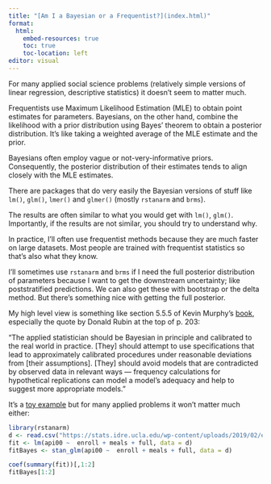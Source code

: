 ```yaml
---
title: "[Am I a Bayesian or a Frequentist?](index.html)"
format:
  html:
    embed-resources: true
    toc: true
    toc-location: left
editor: visual
---
```


For many applied social science problems (relatively simple versions of linear regression, descriptive statistics) it doesn't seem to matter much.

Frequentists use Maximum Likelihood Estimation (MLE) to obtain point estimates for parameters. Bayesians, on the other hand, combine the likelihood with a prior distribution using Bayes' theorem to obtain a posterior distribution. It's like taking a weighted average of the MLE estimate and the prior.

Bayesians often employ vague or not-very-informative priors. Consequently, the posterior distribution of their estimates tends to align closely with the MLE estimates.

There are packages that do very easily the Bayesian versions of stuff like `lm()`, `glm()`, `lmer()` and `glmer()` (mostly `rstanarm` and `brms`).

The results are often similar to what you would get with `lm()`, `glm()`. Importantly, if the results are not similar, you should try to understand why.

In practice, I'll often use frequentist methods because they are much faster on large datasets. Most people are trained with frequentist statistics so that's also what they know.

I'll sometimes use `rstanarm` and `brms` if I need the full posterior distribution of parameters because I want to get the downstream uncertainty; like poststratified predictions. We can also get these with bootstrap or the delta method. But there's something nice with getting the full posterior.

My high level view is something like section 5.5.5 of Kevin Murphy's [book](probml.github.io/pml-book/book1.html), especially the quote by Donald Rubin at the top of p. 203:

"The applied statistician should be Bayesian in principle and calibrated to the real world in practice. \[They\] should attempt to use specifications that lead to approximately calibrated procedures under reasonable deviations from \[their assumptions\]. \[They\] should avoid models that are contradicted by observed data in relevant ways --- frequency calculations for hypothetical replications can model a model's adequacy and help to suggest more appropriate models."

It's a [toy example](https://stats.oarc.ucla.edu/wp-content/uploads/2022/11/R_reg_2022.html#(25)) but for many applied problems it won't matter much either:

```r
library(rstanarm)
d <- read.csv("https://stats.idre.ucla.edu/wp-content/uploads/2019/02/elemapi2v2.csv")
fit <- lm(api00 ~  enroll + meals + full, data = d)
fitBayes <- stan_glm(api00 ~  enroll + meals + full, data = d)
```

```r
coef(summary(fit))[,1:2]
fitBayes[1:2]
```
